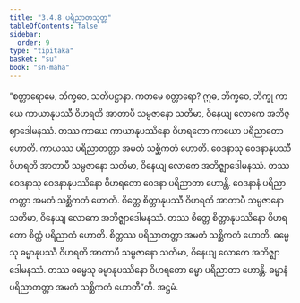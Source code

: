 ```yaml
---
title: "3.4.8 ပရိညာတသုတ္တ"
tableOfContents: false
sidebar:
  order: 9
type: "tipitaka"
basket: "su"
book: "sn-maha"
---
```



<DynamicBreadcrumb />

<Division number="404" book="sn-maha">

<Paragraph number="925" book="sn-maha">
“စတ္တာရောမေ, ဘိက္ခဝေ, သတိပဋ္ဌာနာ. ကတမေ စတ္တာရော? ဣဓ, ဘိက္ခဝေ, ဘိက္ခု ကာယေ ကာယာနုပဿီ ဝိဟရတိ အာတာပီ သမ္ပဇာနော သတိမာ, ဝိနေယျ လောကေ အဘိဇ္ဈာဒေါမနဿံ. တဿ ကာယေ ကာယာနုပဿိနော ဝိဟရတော ကာယော ပရိညာတော ဟောတိ. ကာယဿ ပရိညာတတ္တာ အမတံ သစ္ဆိကတံ ဟောတိ.
</Paragraph>

<Paragraph number="926" book="sn-maha">
ဝေဒနာသု ဝေဒနာနုပဿီ ဝိဟရတိ အာတာပီ သမ္ပဇာနော သတိမာ, ဝိနေယျ လောကေ အဘိဇ္ဈာဒေါမနဿံ. တဿ ဝေဒနာသု ဝေဒနာနုပဿိနော ဝိဟရတော ဝေဒနာ ပရိညာတာ ဟောန္တိ. ဝေဒနာနံ ပရိညာတတ္တာ အမတံ သစ္ဆိကတံ ဟောတိ.
</Paragraph>

<Paragraph number="927" book="sn-maha">
စိတ္တေ စိတ္တာနုပဿီ ဝိဟရတိ အာတာပီ သမ္ပဇာနော သတိမာ, ဝိနေယျ လောကေ အဘိဇ္ဈာဒေါမနဿံ. တဿ စိတ္တေ စိတ္တာနုပဿိနော ဝိဟရတော စိတ္တံ ပရိညာတံ ဟောတိ. စိတ္တဿ ပရိညာတတ္တာ အမတံ သစ္ဆိကတံ ဟောတိ.
</Paragraph>

<Paragraph number="928" book="sn-maha">
ဓမ္မေသု ဓမ္မာနုပဿီ ဝိဟရတိ အာတာပီ သမ္ပဇာနော သတိမာ, ဝိနေယျ လောကေ အဘိဇ္ဈာဒေါမနဿံ. တဿ ဓမ္မေသု ဓမ္မာနုပဿိနော ဝိဟရတော ဓမ္မာ ပရိညာတာ ဟောန္တိ. ဓမ္မာနံ ပရိညာတတ္တာ အမတံ သစ္ဆိကတံ ဟောတီ”တိ.

</Paragraph>
</Division>

<Paragraph number="929" type="center" book="sn-maha">
အဋ္ဌမံ.
</Paragraph>
